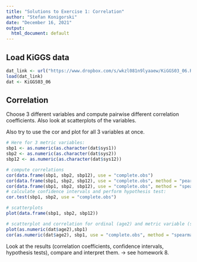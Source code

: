 ```yaml
---
title: "Solutions to Exercise 1: Correlation"
author: "Stefan Konigorski"
date: "December 16, 2021"
output:
  html_document: default
---
```


## Load KiGGS data

```r
dat_link <- url("https://www.dropbox.com/s/wkzl081n9lyaaew/KiGGS03_06.RData?dl=1")
load(dat_link)
dat <- KiGGS03_06
```

## Correlation

Choose 3 different variables and compute pairwise different correlation coefficients. Also look at scatterplots of the variables.

Also try to use the cor and plot for all 3 variables at once.

```r
# Here for 3 metric variables:
sbp1 <- as.numeric(as.character(dat$sys1))
sbp2 <- as.numeric(as.character(dat$sys2))
sbp12 <- as.numeric(as.character(dat$sys12))

# compute correlations
cor(data.frame(sbp1, sbp2, sbp12), use = "complete.obs")
cor(data.frame(sbp1, sbp2, sbp12), use = "complete.obs", method = "pearson")
cor(data.frame(sbp1, sbp2, sbp12), use = "complete.obs", method = "spearman")
# calculate confidence intervals and perform hypothesis test:
cor.test(sbp1, sbp2, use = "complete.obs")

# scatterplots
plot(data.frame(sbp1, sbp2, sbp12))

# scatterplot and correlation for ordinal (age2) and metric variable (sbp1)
plot(as.numeric(dat$age2),sbp1)
cor(as.numeric(dat$age2), sbp1, use = "complete.obs", method = "spearman")

```

Look at the results (correlation coefficients, confidence intervals, hypothesis tests), compare and interpret them. 
-> see homework 8.
